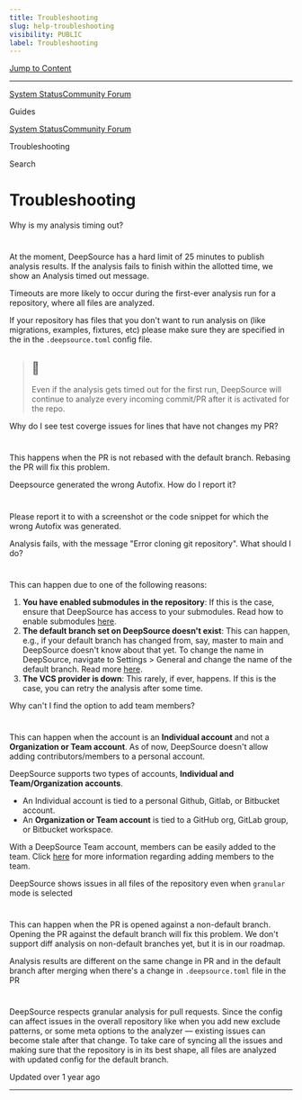 ```yaml
---
title: Troubleshooting
slug: help-troubleshooting
visibility: PUBLIC
label: Troubleshooting
---
```

[Jump to Content](#content)

* * *

[System Status](https://deepsourcestatus.com/)[Community Forum](https://discuss.deepsource.com/)

Guides

[System Status](https://deepsourcestatus.com/)[Community Forum](https://discuss.deepsource.com/)

Troubleshooting

Search

Troubleshooting
===============

Why is my analysis timing out?

[](#why-is-my-analysis-timing-out)
====================================================================

At the moment, DeepSource has a hard limit of 25 minutes to publish analysis results. If the analysis fails to finish within the allotted time, we show an Analysis timed out message.

Timeouts are more likely to occur during the first-ever analysis run for a repository, where all files are analyzed.

If your repository has files that you don't want to run analysis on (like migrations, examples, fixtures, etc) please make sure they are specified in the in the `.deepsource.toml` config file.

> 📘
> --
> 
> Even if the analysis gets timed out for the first run, DeepSource will continue to analyze every incoming commit/PR after it is activated for the repo.

Why do I see test coverge issues for lines that have not changes my PR?

[](#why-do-i-see-test-coverge-issues-for-lines-that-have-not-changes-my-pr)
======================================================================================================================================================

This happens when the PR is not rebased with the default branch. Rebasing the PR will fix this problem.

Deepsource generated the wrong Autofix. How do I report it?

[](#deepsource-generated-the-wrong-autofix-how-do-i-report-it)
=============================================================================================================================

Please report it to with a screenshot or the code snippet for which the wrong Autofix was generated.

Analysis fails, with the message "Error cloning git repository". What should I do?

[](#analysis-fails-with-the-message-error-cloning-git-repository-what-should-i-do)
========================================================================================================================================================================

This can happen due to one of the following reasons:

1.  **You have enabled submodules in the repository**: If this is the case, ensure that DeepSource has access to your submodules. Read how to enable submodules [here](https://deepsource-docs.readme.io/docs/repository-settings#enable-git-submodules:~:text=on%20this%20branch.-,Enable%20git%20submodules,-If%20you%27re%20using).
2.  **The default branch set on DeepSource doesn't exist**: This can happen, e.g., if your default branch has changed from, say, master to main and DeepSource doesn't know about that yet. To change the name in DeepSource, navigate to Settings > General and change the name of the default branch. Read more [here](https://deepsource-docs.readme.io/docs/repository-settings#set-default-analysis-branch:~:text=General-,Set%20default%20analysis%20branch,-Set%20the%20base).
3.  **The VCS provider is down**: This rarely, if ever, happens. If this is the case, you can retry the analysis after some time.

Why can't I find the option to add team members?

[](#why-cant-i-find-the-option-to-add-team-members)
=======================================================================================================

This can happen when the account is an **Individual account** and not a **Organization or Team account**. As of now, DeepSource doesn't allow adding contributors/members to a personal account.

DeepSource supports two types of accounts, **Individual and Team/Organization accounts**.

*   An Individual account is tied to a personal Github, Gitlab, or Bitbucket account.
*   An **Organization or Team account** is tied to a GitHub org, GitLab group, or Bitbucket workspace.

With a DeepSource Team account, members can be easily added to the team. Click [here](https://deepsource-docs.readme.io/docs/account-management) for more information regarding adding members to the team.

DeepSource shows issues in all files of the repository even when `granular` mode is selected

[](#deepsource-shows-issues-in-all-files-of-the-repository-even-when-granular-mode-is-selected)
===============================================================================================================================================================================================

This can happen when the PR is opened against a non-default branch. Opening the PR against the default branch will fix this problem. We don't support diff analysis on non-default branches yet, but it is in our roadmap.

Analysis results are different on the same change in PR and in the default branch after merging when there's a change in `.deepsource.toml` file in the PR

[](#analysis-results-are-different-on-the-same-change-in-pr-and-in-the-default-branch-after-merging-when-theres-a-change-in-deepsourcetoml-file-in-the-pr)
========================================================================================================================================================================================================================================================================================================================

DeepSource respects granular analysis for pull requests. Since the config can affect issues in the overall repository like when you add new exclude patterns, or some meta options to the analyzer — existing issues can become stale after that change. To take care of syncing all the issues and making sure that the repository is in its best shape, all files are analyzed with updated config for the default branch.

Updated over 1 year ago

* * *
